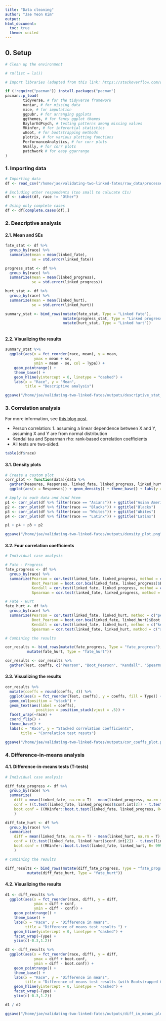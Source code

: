 ```yaml
---
title: "Data cleaning"
author: "Jae Yeon Kim"
output:
html_document: 
  toc: true
  theme: united
---
```


## 0. Setup 

```r

# Clean up the environment

# rm(list = ls())

# Import libraries (adapted from this link: https://stackoverflow.com/questions/4090169/elegant-way-to-check-for-missing-packages-and-install-them)

if (!require("pacman")) install.packages("pacman")
pacman::p_load(
        tidyverse, # for the tidyverse framework
        naniar, # for missing data
        mice, # for imputation
        ggpubr, # for arranging ggplots   
        ggthemes, # for fancy ggplot themes
        BaylorEdPsych, # testing patterns among missing values
        MKinfer, # for inferential statistics 
        wBoot, # for bootstrapping methods 
        plotrix, # for various plotting functions
        PerformanceAnalytics, # for corr plots 
        GGally, # for corr plots
        patchwork # for easy ggarrange
)

```

### 1. Importing data 

```r

# Importing data 
df <- read_csv("/home/jae/validating-two-linked-fates/raw_data/processed_survey.csv")

# Excluding other respondents (too small to calucate CIs)
df <- subset(df, race != "Other")

# Using only complete cases
df <- df[complete.cases(df),]

```

### 2. Descriptive analysis 

#### 2.1. Mean and SEs

```r

fate_stat <- df %>%
  group_by(race) %>%
  summarize(mean = mean(linked_fate),
            se = std.error(linked_fate))

progress_stat <- df %>%
  group_by(race) %>%
  summarize(mean = mean(linked_progress),
            se = std.error(linked_progress))

hurt_stat <- df %>%
  group_by(race) %>%
  summarize(mean = mean(linked_hurt),
            se = std.error(linked_hurt))

summary_stat <- bind_rows(mutate(fate_stat, Type = "Linked fate"),
                          mutate(progress_stat, Type = "Linked progress"),
                          mutate(hurt_stat, Type = "Linked hurt"))
  
```

#### 2.2. Visualizing the results 

```r

summary_stat %>%  
  ggplot(aes(x = fct_reorder(race, mean), y = mean, 
             ymax = mean + se, 
             ymin = mean - se, col = Type)) +
    geom_pointrange() +
    theme_base() +
    geom_hline(yintercept = 0, linetype = "dashed") +
    labs(x = "Race", y = "Mean",
         title = "Descriptive analysis") 

ggsave("/home/jae/validating-two-linked-fates/outputs/descriptive_stat_plot.png", height = 10)
```


### 3. Correlation analysis

For more information, see [this blog post](http://www.sthda.com/english/wiki/correlation-test-between-two-variables-in-r).

- Person correlation: 1. assuming a linear dependence between X and Y, assuming X and Y are from normal distribution 
- Kendal tau and Spearman rho: rank-based correlation coefficients 
- All tests are two-sided.

```r

table(df$race)

```

#### 3.1. Density plots

```r
# Create a custom plot 
corr_plot <- function(data){data %>%
  gather(Measures, Responses, linked_fate, linked_progress, linked_hurt) %>%
  ggplot(aes(x = Responses)) + geom_density() + theme_base() + labs(y = "Density") + facet_wrap(~Measures)}

# Apply to each data and bind htem 
p1 <- corr_plot(df %>% filter(race == "Asians")) + ggtitle("Asian Americans")
p2 <- corr_plot(df %>% filter(race == "Blacks")) + ggtitle("Blacks")
p3 <- corr_plot(df %>% filter(race == "Whites")) + ggtitle("Whites")
p4 <- corr_plot(df %>% filter(race == "Latinx")) + ggtitle("Latinx")

p1 + p4 + p3 + p2

ggsave("/home/jae/validating-two-linked-fates/outputs/density_plot.png", width = 10)
```

#### 3.2. Four correlation coefficients 

```r

# Individual case analysis 

# Fate - Progress
fate_progress <- df %>%
  group_by(race) %>%
  summarize(Pearson = cor.test(linked_fate, linked_progress, method = c("pearson"))$estimate %>% as.numeric(),
            Boot_Pearson = boot.cor.bca(linked_fate, linked_progress)$Boot.values %>% mean(), 
            Kendall = cor.test(linked_fate, linked_progress, method = c("kendall"))$estimate %>% as.numeric(),
            Spearman = cor.test(linked_fate, linked_progress, method = c("spearman"))$estimate %>% as.numeric())

# Fate - Hurt 
fate_hurt <- df %>%
  group_by(race) %>%
  summarize(Pearson = cor.test(linked_fate, linked_hurt, method = c("pearson"))$estimate %>% as.numeric(),
            Boot_Pearson = boot.cor.bca(linked_fate, linked_hurt)$Boot.values %>% mean(),
            Kendall = cor.test(linked_fate, linked_hurt, method = c("kendall"))$estimate %>% as.numeric(),
            Spearman = cor.test(linked_fate, linked_hurt, method = c("spearman"))$estimate %>% as.numeric())

# Combining the results 

cor_results <- bind_rows(mutate(fate_progress, Type = "fate_progress"),
          mutate(fate_hurt, Type = "fate_hurt"))

cor_results <- cor_results %>%
  gather(Test, coeffs, c("Pearson", "Boot_Pearson", "Kendall", "Spearman"))

```

#### 3.3. Visualizing the results  

```r
cor_results %>%
  mutate(coeffs = round(coeffs, 4)) %>% 
  ggplot(aes(x = fct_reorder(Test, coeffs), y = coeffs, fill = Type)) +
  geom_col(position = "stack") +
  geom_text(aes(label = coeffs),
              position = position_stack(vjust = .5)) +
  facet_wrap(~race) +
  coord_flip() + 
  theme_base() +
  labs(x = "Race", y = "Stacked correlation coefficients", 
       title = "Correlation test resuts")

ggsave("/home/jae/validating-two-linked-fates/outputs/cor_coeffs_plot.png")

```

### 4. Difference-in-means analysis 

#### 4.1. Difference-in-means tests (T-tests)

```r

# Individual case analysis 

diff_fate_progress <- df %>%
  group_by(race) %>%
  summarize(
    diff = mean(linked_fate, na.rm = T) - mean(linked_progress, na.rm = T),
    conf = ((t.test(linked_fate, linked_progress)$conf.int[2]) - t.test(linked_fate, linked_progress)$conf.int[1])/2,
    boot.conf = ((MKinfer::boot.t.test(linked_fate, linked_progress, R= 999)$boot.conf.int[2]) - MKinfer::boot.t.test(linked_fate, linked_progress, R= 999)$boot.conf.int[1])/2
    )

diff_fate_hurt <- df %>%
  group_by(race) %>%
  summarize(
    diff = mean(linked_fate, na.rm = T) - mean(linked_hurt, na.rm = T),
    conf = ((t.test(linked_fate, linked_hurt)$conf.int[2]) - t.test(linked_fate, linked_hurt)$conf.int[1])/2,
    boot.conf = ((MKinfer::boot.t.test(linked_fate, linked_hurt, R= 999)$boot.conf.int[2]) - MKinfer::boot.t.test(linked_fate, linked_hurt, R= 999)$boot.conf.int[1])/2
    )

# Combining the results 

diff_results <- bind_rows(mutate(diff_fate_progress, Type = "fate_progress"),
          mutate(diff_fate_hurt, Type = "fate_hurt"))

```

#### 4.2. Visualizing the results 

```r

d1 <- diff_results %>%  
  ggplot(aes(x = fct_reorder(race, diff), y = diff, 
             ymax = diff + conf, 
             ymin = diff - conf)) +
    geom_pointrange() +
    theme_base() +
    labs(x = "Race", y = "Difference in means",
         title = "Difference of means test results ") +
    geom_hline(yintercept = 0, linetype = "dashed") +
    facet_wrap(~Type) +
    ylim(c(-0.3,1.2))

d2 <- diff_results %>%  
  ggplot(aes(x = fct_reorder(race, diff), y = diff, 
             ymax = diff + boot.conf, 
             ymin = diff - boot.conf)) +
    geom_pointrange() +
    theme_base() +
    labs(x = "Race", y = "Difference in means",
         title = "Difference of means test results (with Bootstrapped CIs)") +
    geom_hline(yintercept = 0, linetype = "dashed") +
    facet_wrap(~Type) +
    ylim(c(-0.3,1.2))

d1 / d2

ggsave("/home/jae/validating-two-linked-fates/outputs/diff_in_means_plot.png", width = 10, height = 8)

```


